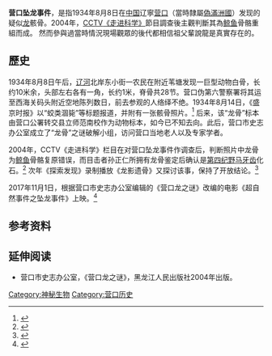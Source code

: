 {{multiple issues|
{{expert|time=2017-03-31T09:49:31+00:00}}
{{refimprove|time=2017-03-31T09:49:31+00:00}}
}}
'''营口坠龙事件'''，是指1934年8月8日在[[中国|中国]]辽寧[[营口|营口]]（當時隸屬[[偽滿洲國|偽滿洲國]]）发现的疑似[[龙|龙]]骸骨。2004年，[[中国中央电视台|CCTV]][[走近科学|《走进科学》]]節目調查後主觀判斷其為[[鲸鱼|鲸鱼]]骨骼重組而成。 然而參與過當時情況現場觀眾的後代都相信祖父輩說龍是真實存在的。

== 歷史 ==

1934年8月8日午后，[[辽河|辽河]]北岸东小街一农民在附近苇塘发现一巨型动物白骨，长约10米余，头部左右各有一角，长约1米，脊骨共28节。营口伪第六警察署将其运至西海关码头附近空地陈列数日，前去参观的人络绎不绝。1934年8月14日，《盛京时报》以“蛟类涸毙”等标题报道，并附有一张骸骨照片。<ref>{{Cite web|url=http://mt.sohu.com/20151011/n422936511.shtml|title=揭开1934年营口坠龙事件真相 原来世人都被欺骗了|accessdate=2017年|author=|date=2015|publisher=搜狐网|archive-date=2017-02-23|archive-url=https://web.archive.org/web/20170223003540/http://mt.sohu.com/20151011/n422936511.shtml|dead-url=no}}</ref> 后来，该“龙骨”标本由营口公署转交县立师范南校作为动物标本，如今已不知去向。此后，营口市史志办公室成立了“龙骨”之谜破解小组，访问营口当地老人以及专家学者。

2004年，CCTV《走进科学》栏目在对营口坠龙事件作调查后，判断照片中龙骨为[[鲸鱼|鲸鱼]]骨骼复原错误，而目击者孙正仁所拥有龙骨鉴定后确认是[[第四纪|第四纪]][[野马|野马]][[牙齿|牙齿]]化石。<ref>{{Cite web|url=http://news.sina.com.cn/s/2004-11-01/07094100039s.shtml|title=营口“龙骨”原是野马化石|accessdate=2017年|author=|date=2004年11月1日|publisher=新浪新闻|archive-date=2017-04-01|archive-url=https://web.archive.org/web/20170401144300/http://news.sina.com.cn/s/2004-11-01/07094100039s.shtml|dead-url=no}}</ref> 次年《探索发现》录制播放《龙影遗骨》又探讨该事，保持了开放结论。<ref>{{Cite web|url=http://tv.cntv.cn/video/C14373/9392550c8e1942bdc56fc185ae375d30|title=龙影遗骨_《龙影遗骨》_视频_央视网|accessdate=2019-01-16|work=tv.cntv.cn|archive-date=2019-01-17|archive-url=https://web.archive.org/web/20190117013341/http://tv.cntv.cn/video/C14373/9392550c8e1942bdc56fc185ae375d30|dead-url=no}}</ref>

2017年11月1日，根据营口市史志办公室编辑的《营口龙之谜》改编的电影《超自然事件之坠龙事件》上映。<ref>{{Cite web|url=https://movie.douban.com/subject/27180936/|title=超自然事件之坠龙事件|accessdate=2019-01-15|author=|date=|publisher=豆瓣网|archive-date=2019-01-17|archive-url=https://web.archive.org/web/20190117013300/https://movie.douban.com/subject/27180936/|dead-url=no}}</ref>

== 参考资料 ==
{{reflist}}

== 延伸阅读 ==
* 营口市史志办公室，《营口龙之谜》，黑龙江人民出版社2004年出版。
{{Cryptozoology|state=collapsed}}
[[Category:神秘生物|Category:神秘生物]]
[[Category:营口历史|Category:营口历史]]